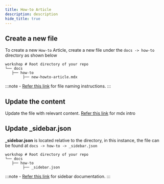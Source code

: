 ```yaml
---
title: How-to Article
description: description
hide_title: true
---
```


## Create a new file

To create a new `How-to` Article, create a new file under the `docs -> how-to` directory as shown below

    workshop # Root directory of your repo
    └── docs
       ├── how-to
            ├── new-howto-article.mdx

:::note -
[Refer this link](./sidebar#files) for file naming instructions.
:::

## Update the content

Update the file with relevant content. [Refer this link](../mdx/intro) for mdx intro

## Update _sidebar.json

**_sidebar.json** is located relative to the directory, in this instance, the file can be found at
`docs -> how-to -> _sidebar.json`

    workshop # Root directory of your repo
    └── docs
       ├── how-to
            ├── _sidebar.json


:::note -
[Refer this link](./sidebar#sidebar) for sidebar documentation.
:::